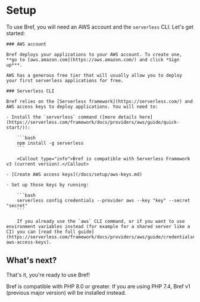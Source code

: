 

# Setup

To use Bref, you will need an AWS account and the `serverless` CLI. Let's get started:

<Steps>

    ### AWS account

    Bref deploys your applications to your AWS account. To create one, **go to [aws.amazon.com](https://aws.amazon.com/) and click *Sign up***.

    AWS has a generous free tier that will usually allow you to deploy your first serverless applications for free.

    ### Serverless CLI

    Bref relies on the [Serverless framework](https://serverless.com/) and AWS access keys to deploy applications. You will need to:

    - Install the `serverless` command ([more details here](https://serverless.com/framework/docs/providers/aws/guide/quick-start/)):

        ```bash
        npm install -g serverless
        ```

        <Callout type="info">Bref is compatible with Serverless Framework v3 (current version).</Callout>

    - [Create AWS access keys](/docs/setup/aws-keys.md)

    - Set up those keys by running:

        ```bash
        serverless config credentials --provider aws --key "key" --secret "secret"
        ```

        If you already use the `aws` CLI command, or if you want to use environment variables instead (for example for a shared server like a CI) you can [read the full guide](https://serverless.com/framework/docs/providers/aws/guide/credentials#using-aws-access-keys).

</Steps>

## What's next?

That's it, you're ready to use Bref!

<Cards>
    <Card icon="🚀 " title="Get started with Laravel" href="/docs/laravel/getting-started" />
    <Card icon="🚀 " title="Get started with Symfony" href="/docs/symfony/getting-started" />
    <Card icon="🚀 " title="Get started with other frameworks" href="/docs/default/getting-started" />
</Cards>

<Callout type="info">
    Bref is compatible with PHP 8.0 or greater.
    If you are using PHP 7.4, Bref v1 (previous major version) will be installed instead.
</Callout>
